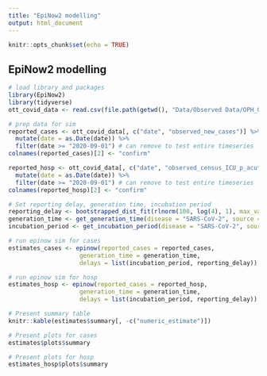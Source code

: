 ```yaml
---
title: "EpiNow2 modelling"
output: html_document
---
```


```r
knitr::opts_chunk$set(echo = TRUE)
```

## EpiNow2 modelling

```r
# load library and packages
library(EpiNow2)
library(tidyverse)
ott_covid_data <- read.csv(file.path(getwd(), "Data/Observed Data/OPH_Observed_COVID_Data.csv"))
```

```r
# prep data for sim
reported_cases <- ott_covid_data[, c("date", "observed_new_cases")] %>%
  mutate(date = as.Date(date)) %>%
  filter(date >= "2020-09-01") # can remove to test entire timeseries
colnames(reported_cases)[2] <- "confirm"

reported_hosp <- ott_covid_data[, c("date", "observed_census_ICU_p_acute_care")] %>%
  mutate(date = as.Date(date)) %>%
  filter(date >= "2020-09-01") # can remove to test entire timeseries
colnames(reported_hosp)[2] <- "confirm"

# Set reporting delay, generation time, incubation period
reporting_delay <- bootstrapped_dist_fit(rlnorm(100, log(4), 1), max_value = 30)
generation_time <- get_generation_time(disease = "SARS-CoV-2", source = "ganyani")
incubation_period <- get_incubation_period(disease = "SARS-CoV-2", source = "lauer")
```

```r
# run epinow sim for cases
estimates_cases <- epinow(reported_cases = reported_cases, 
                    generation_time = generation_time,
                    delays = list(incubation_period, reporting_delay))
```

```r
# run epinow sim for hosp
estimates_hosp <- epinow(reported_cases = reported_hosp, 
                    generation_time = generation_time,
                    delays = list(incubation_period, reporting_delay))
```

```r
# Present summary table
knitr::kable(estimates$summary[, -c("numeric_estimate")])
```

```r
# Present plots for cases
estimates$plots$summary
```

```r
# Present plots for hosp
estimates_hosp$plots$summary
```